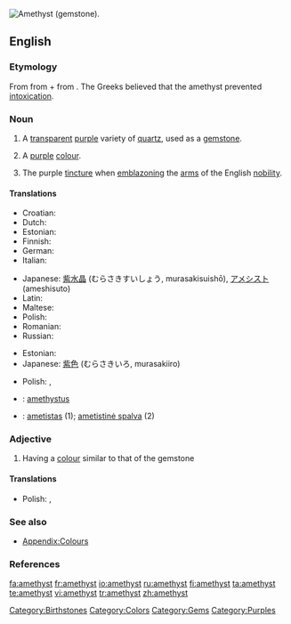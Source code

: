 {{also|Amethyst}}
[[Image:Amethyst by alexfurr.jpg|thumb|right|Amethyst (gemstone).]]
{{wikipedia}}
==English==

===Etymology===
From {{etyl|grc|eng}} {{term|ἀμέθυστος||not drunk|tr=amethustos|lang=grc|sc=polytonic}} from {{term|ἀ-||not|tr=a-|lang=grc|sc=polytonic}} + {{term|μεθύω||I am drunk|tr=methuō|lang=grc|sc=polytonic}} from {{term|μέθυ||wine|tr=methu|lang=grc|sc=polytonic}}. The Greeks believed that the amethyst prevented [[intoxication]].

===Noun===
{{en-noun}}

# A [[transparent]] [[purple]] variety of [[quartz]], used as a [[gemstone]].
# {{uncountable}} A [[purple]] [[colour]].
#: {{colour panel|amethyst|86608E}}
# {{heraldry}} The purple [[tincture]] when [[emblazon]]ing the [[arms]] of the English [[nobility]].

====Translations====
{{trans-top|gem}}
* Croatian: {{t-|hr|ametist|m}}
* Dutch: {{t-|nl|amethyst|m}}
* Estonian: {{t|et|ametüst}}
* Finnish: {{t-|fi|ametisti}}
* German: {{t-|de|Amethyst|m}}
* Italian: {{t-|it|ametista|f}}
{{trans-mid}}
* Japanese: [[紫水晶]] (むらさきすいしょう, murasakisuishō), [[アメシスト]] (ameshisuto)
* Latin: {{t-|la|amethystus|f}}
* Maltese: {{t-|mt|ametist|xs=Maltese}}
* Polish: {{t-|pl|ametyst|m}}
* Romanian: {{t+|ro|ametist|n}}
* Russian: {{t+|ru|аметист|m|sc=Cyrl}}
{{trans-bottom}}

{{trans-top|colour}}
* Estonian: {{t|et|ametüst}}
* Japanese: [[紫色]] (むらさきいろ, murasakiiro)
{{trans-mid}}
* Polish: {{t-|pl|ametystowy|m}}, {{t+|pl|fioletowy|m}}
{{trans-bottom}}

{{checktrans}}
<!--Remove this section once all of the translations below have been moved into the tables above.-->
* {{ttbc|Latin}}: [[amethystus]] {{f}}
* {{ttbc|Lithuanian}}: [[ametistas]] {{m}} (1); [[ametistinė spalva]] {{f}} (2)

===Adjective===
{{en-adj}}

# Having a [[colour]] similar to that of the gemstone

====Translations====
{{trans-top|colour}}
* Polish: {{t-|pl|ametystowy}}, {{t+|pl|fioletowy}}
{{trans-mid}}
{{trans-bottom}}

===See also===
* [[Appendix:Colours]]

===References===
{{R:Heraldry 1862}}

[[Category:Birthstones]]
[[Category:Colors]]
[[Category:Gems]]
[[Category:Purples]]

[[fa:amethyst]]
[[fr:amethyst]]
[[io:amethyst]]
[[ru:amethyst]]
[[fi:amethyst]]
[[ta:amethyst]]
[[te:amethyst]]
[[vi:amethyst]]
[[tr:amethyst]]
[[zh:amethyst]]